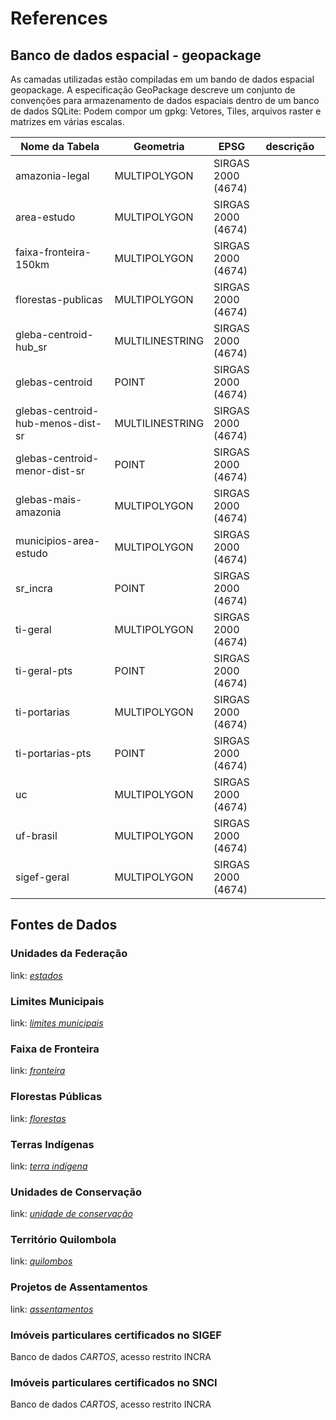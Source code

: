 # References {.unnumbered}

::: {#refs}
:::

## Banco de dados espacial - geopackage

As camadas utilizadas estão compiladas em um bando de dados espacial geopackage. A especificação GeoPackage descreve um conjunto de convenções para armazenamento de dados espaciais dentro de um banco de dados SQLite: Podem compor um gpkg: Vetores, Tiles, arquivos raster e matrizes em várias escalas.

|Nome da Tabela                   |Geometria      |EPSG              |descrição|
|--------------                   |---------      |----              |---------|
|amazonia-legal                   |MULTIPOLYGON   |SIRGAS 2000 (4674)| 
|area-estudo                      |MULTIPOLYGON   |SIRGAS 2000 (4674)| 
|faixa-fronteira-150km            |MULTIPOLYGON   |SIRGAS 2000 (4674)|
|florestas-publicas               |MULTIPOLYGON   |SIRGAS 2000 (4674)|
|gleba-centroid-hub_sr            |MULTILINESTRING|SIRGAS 2000 (4674)|
|glebas-centroid                  |POINT          |SIRGAS 2000 (4674)|
|glebas-centroid-hub-menos-dist-sr|MULTILINESTRING|SIRGAS 2000 (4674)|
|glebas-centroid-menor-dist-sr    |POINT          |SIRGAS 2000 (4674)|
|glebas-mais-amazonia             |MULTIPOLYGON   |SIRGAS 2000 (4674)|
|municipios-area-estudo           |MULTIPOLYGON   |SIRGAS 2000 (4674)|
|sr_incra                         |POINT          |SIRGAS 2000 (4674)|
|ti-geral                         |MULTIPOLYGON   |SIRGAS 2000 (4674)|
|ti-geral-pts                     |POINT          |SIRGAS 2000 (4674)|
|ti-portarias                     |MULTIPOLYGON   |SIRGAS 2000 (4674)|
|ti-portarias-pts                 |POINT          |SIRGAS 2000 (4674)|
|uc                               |MULTIPOLYGON   |SIRGAS 2000 (4674)|
|uf-brasil                        |MULTIPOLYGON   |SIRGAS 2000 (4674)|
|sigef-geral                      |MULTIPOLYGON   |SIRGAS 2000 (4674)|


## Fontes de Dados

### Unidades da Federação
link: *[estados](https://geoftp.ibge.gov.br/organizacao_do_territorio/malhas_territoriais/malhas_municipais/municipio_2022/Brasil/BR/BR_UF_2022.zip)*

### Limites Municipais
link: *[limites municipais](https://geoftp.ibge.gov.br/organizacao_do_territorio/malhas_territoriais/malhas_municipais/municipio_2022/Brasil/BR/BR_Municipios_2022.zip)*

### Faixa de Fronteira
link: *[fronteira](https://geoftp.ibge.gov.br/organizacao_do_territorio/estrutura_territorial/municipios_da_faixa_de_fronteira/2022/Faixa_de_Fronteira_por_UF_2022_shp.zip)*

### Florestas Públicas
link: *[florestas](https://mapas.florestal.gov.br/portal/home/item.html?id=2ca8817d45694159ad9eed091fc52d7a)*

### Terras Indígenas
link: *[terra indígena](https://geoserver.funai.gov.br/geoserver/Funai/ows?service=WFS&version=1.0.0&request=GetFeature&typeName=Funai%3Atis_poligonais_portarias&maxFeatures=10000&outputFormat=application%2Fvnd.google-earth.kml%2Bxml)*

### Unidades de Conservação
link: *[unidade de conservação](https://dados.gov.br/dados/conjuntos-dados/unidadesdeconservacao)*

### Território Quilombola
link: *[quilombos](https://acervofundiario.incra.gov.br/)*

### Projetos de Assentamentos
link: *[assentamentos](https://acervofundiario.incra.gov.br/)*

### Imóveis particulares certificados no SIGEF
Banco de dados *CARTOS*, acesso restrito INCRA

### Imóveis particulares certificados no SNCI
Banco de dados *CARTOS*, acesso restrito INCRA

